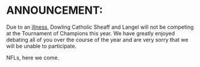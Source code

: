 =ANNOUNCEMENT:= 
Due to an [[http://25.media.tumblr.com/f2f5e24405f02d450eb9eced4967c255/tumblr_mher0iFnfr1s3dovco1_500.gif|illness]], Dowling Catholic Sheaff and Langel will not be competing at the Tournament of Champions this year. We have greatly enjoyed debating all of you over the course of the year and are very sorry that we will be unable to participate.

NFLs, here we come.